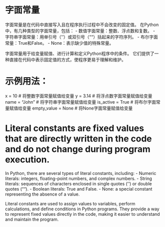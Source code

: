 # 字面常量

字面常量是在代码中直接写入且在程序执行过程中不会改变的固定值。
在Python中，有几种类型的字面常量，包括：
- 数值字面常量：整数、浮点数和复数。
- 字符串字面常量：用单引号（''）或双引号（""）括起来的字符序列。
- 布尔字面常量：True和False。
- None：表示缺少值的特殊常量。

 字面常量用于给变量赋值、进行计算和定义Python程序中的条件。
 它们提供了一种直接在代码中表示固定值的方式，使程序更易于理解和维护。

# 示例用法：
x = 10  # 将整数字面常量赋值给变量
y = 3.14  # 将浮点数字面常量赋值给变量
name = "John"  # 将字符串字面常量赋值给变量
is_active = True  # 将布尔字面常量赋值给变量
empty_value = None  # 将None字面常量赋值给变量

# Literal constants are fixed values that are directly written in the code and do not change during program execution.
 In Python, there are several types of literal constants, including:
 - Numeric literals: integers, floating-point numbers, and complex numbers.
 - String literals: sequences of characters enclosed in single quotes ('') or double quotes ("").
 - Boolean literals: True and False.
 - None: a special constant representing the absence of a value.

 Literal constants are used to assign values to variables, perform calculations, and define conditions in Python programs.
 They provide a way to represent fixed values directly in the code, making it easier to understand and maintain the program.